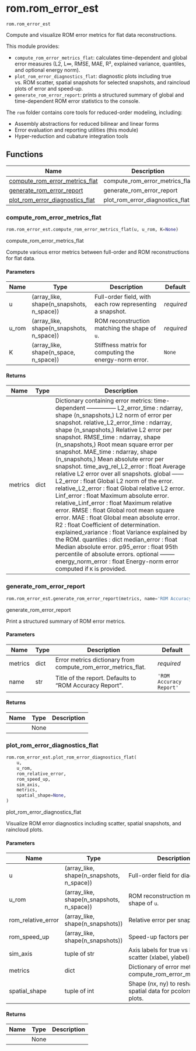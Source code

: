 # rom.rom_error_est { #skrom.rom.rom_error_est }

`rom.rom_error_est`

Compute and visualize ROM error metrics for flat data reconstructions.

This module provides:

  - `compute_rom_error_metrics_flat`: calculates time-dependent and global error measures
    (L2, L∞, RMSE, MAE, R², explained variance, quantiles, and optional energy norm).
  - `plot_rom_error_diagnostics_flat`: diagnostic plots including true vs. ROM scatter,
    spatial snapshots for selected snapshots, and raincloud plots of error and speed-up.
  - `generate_rom_error_report`: prints a structured summary of global and time-dependent
    ROM error statistics to the console.

The `rom` folder contains core tools for reduced-order modeling, including:

  - Assembly abstractions for reduced bilinear and linear forms
  - Error evaluation and reporting utilities (this module)
  - Hyper-reduction and cubature integration tools

## Functions

| Name | Description |
| --- | --- |
| [compute_rom_error_metrics_flat](#skrom.rom.rom_error_est.compute_rom_error_metrics_flat) | compute_rom_error_metrics_flat |
| [generate_rom_error_report](#skrom.rom.rom_error_est.generate_rom_error_report) | generate_rom_error_report |
| [plot_rom_error_diagnostics_flat](#skrom.rom.rom_error_est.plot_rom_error_diagnostics_flat) | plot_rom_error_diagnostics_flat |

### compute_rom_error_metrics_flat { #skrom.rom.rom_error_est.compute_rom_error_metrics_flat }

```python
rom.rom_error_est.compute_rom_error_metrics_flat(u, u_rom, K=None)
```

compute_rom_error_metrics_flat

Compute various error metrics between full-order and ROM reconstructions for flat data.

#### Parameters {.doc-section .doc-section-parameters}

| Name   | Type                                      | Description                                              | Default    |
|--------|-------------------------------------------|----------------------------------------------------------|------------|
| u      | (array_like, shape(n_snapshots, n_space)) | Full-order field, with each row representing a snapshot. | _required_ |
| u_rom  | (array_like, shape(n_snapshots, n_space)) | ROM reconstruction matching the shape of `u`.            | _required_ |
| K      | (array_like, shape(n_space, n_space))     | Stiffness matrix for computing the energy-norm error.    | `None`     |

#### Returns {.doc-section .doc-section-returns}

| Name    | Type   | Description                                                                                                                                                                                                                                                                                                                                                                                                                                                                                                                                                                                                                                                                                                                                                                                                                                                                                                                                                                                                                                                                                                                                                                          |
|---------|--------|--------------------------------------------------------------------------------------------------------------------------------------------------------------------------------------------------------------------------------------------------------------------------------------------------------------------------------------------------------------------------------------------------------------------------------------------------------------------------------------------------------------------------------------------------------------------------------------------------------------------------------------------------------------------------------------------------------------------------------------------------------------------------------------------------------------------------------------------------------------------------------------------------------------------------------------------------------------------------------------------------------------------------------------------------------------------------------------------------------------------------------------------------------------------------------------|
| metrics | dict   | Dictionary containing error metrics:  time-dependent --------------- L2_error_time : ndarray, shape (n_snapshots,)     L2 norm of error per snapshot. relative_L2_error_time : ndarray, shape (n_snapshots,)     Relative L2 error per snapshot. RMSE_time : ndarray, shape (n_snapshots,)     Root mean square error per snapshot. MAE_time : ndarray, shape (n_snapshots,)     Mean absolute error per snapshot. time_avg_rel_L2_error : float     Average relative L2 error over all snapshots.  global ------ L2_error : float     Global L2 norm of the error. relative_L2_error : float     Global relative L2 error. Linf_error : float     Maximum absolute error. relative_Linf_error : float     Maximum relative error. RMSE : float     Global root mean square error. MAE : float     Global mean absolute error. R2 : float     Coefficient of determination. explained_variance : float     Variance explained by the ROM. quantiles : dict     median_error : float         Median absolute error.     p95_error : float         95th percentile of absolute errors.  optional -------- energy_norm_error : float     Energy-norm error computed if `K` is provided. |

### generate_rom_error_report { #skrom.rom.rom_error_est.generate_rom_error_report }

```python
rom.rom_error_est.generate_rom_error_report(metrics, name='ROM Accuracy Report')
```

generate_rom_error_report

Print a structured summary of ROM error metrics.

#### Parameters {.doc-section .doc-section-parameters}

| Name    | Type   | Description                                                   | Default                 |
|---------|--------|---------------------------------------------------------------|-------------------------|
| metrics | dict   | Error metrics dictionary from compute_rom_error_metrics_flat. | _required_              |
| name    | str    | Title of the report. Defaults to "ROM Accuracy Report".       | `'ROM Accuracy Report'` |

#### Returns {.doc-section .doc-section-returns}

| Name   | Type   | Description   |
|--------|--------|---------------|
|        | None   |               |

### plot_rom_error_diagnostics_flat { #skrom.rom.rom_error_est.plot_rom_error_diagnostics_flat }

```python
rom.rom_error_est.plot_rom_error_diagnostics_flat(
    u,
    u_rom,
    rom_relative_error,
    rom_speed_up,
    sim_axis,
    metrics,
    spatial_shape=None,
)
```

plot_rom_error_diagnostics_flat

Visualize ROM error diagnostics including scatter, spatial snapshots, and raincloud plots.

#### Parameters {.doc-section .doc-section-parameters}

| Name               | Type                                      | Description                                                      | Default    |
|--------------------|-------------------------------------------|------------------------------------------------------------------|------------|
| u                  | (array_like, shape(n_snapshots, n_space)) | Full-order field for diagnostics.                                | _required_ |
| u_rom              | (array_like, shape(n_snapshots, n_space)) | ROM reconstruction matching shape of `u`.                        | _required_ |
| rom_relative_error | (array_like, shape(n_snapshots))          | Relative error per snapshot.                                     | _required_ |
| rom_speed_up       | (array_like, shape(n_snapshots))          | Speed-up factors per snapshot.                                   | _required_ |
| sim_axis           | tuple of str                              | Axis labels for true vs ROM scatter (xlabel, ylabel).            | _required_ |
| metrics            | dict                                      | Dictionary of error metrics from compute_rom_error_metrics_flat. | _required_ |
| spatial_shape      | tuple of int                              | Shape (nx, ny) to reshape spatial data for pcolormesh plots.     | `None`     |

#### Returns {.doc-section .doc-section-returns}

| Name   | Type   | Description   |
|--------|--------|---------------|
|        | None   |               |
